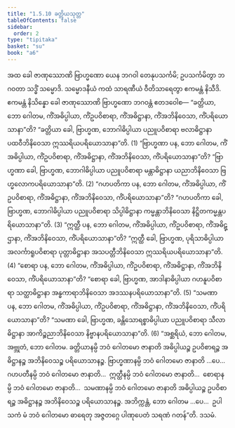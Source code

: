 ```yaml
---
title: "1.5.10 ခတ္တိယသုတ္တ"
tableOfContents: false
sidebar:
  order: 2
type: "tipitaka"
basket: "su"
book: "a6"
---
```



<DynamicBreadcrumb />

<Division number="52" book="a6">

<Paragraph number="383" book="a6">
အထ ခေါ ဇာဏုဿောဏိ ဗြာဟ္မဏော ယေန ဘဂဝါ တေနုပသင်္ကမိ; ဥပသင်္ကမိတွာ ဘဂဝတာ သဒ္ဓိံ သမ္မောဒိ. သမ္မောဒနီယံ ကထံ သာရဏီယံ ဝီတိသာရေတွာ ဧကမန္တံ နိသီဒိ. ဧကမန္တံ နိသိန္နော ခေါ ဇာဏုဿောဏိ ဗြာဟ္မဏော ဘဂဝန္တံ ဧတဒဝေါစ—
</Paragraph>

<Paragraph number="384" book="a6">
“ခတ္တိယာ, ဘော ဂေါတမ, ကိံအဓိပ္ပါယာ, ကိံဥပဝိစာရာ, ကိံအဓိဋ္ဌာနာ, ကိံအဘိနိဝေသာ, ကိံပရိယောသာနာ”တိ? “ခတ္တိယာ ခေါ, ဗြာဟ္မဏ, ဘောဂါဓိပ္ပါယာ ပညူပဝိစာရာ ဗလာဓိဋ္ဌာနာ ပထဝီဘိနိဝေသာ ဣဿရိယပရိယောသာနာ”တိ. (1)
</Paragraph>

<Paragraph number="385" book="a6">
“ဗြာဟ္မဏာ ပန, ဘော ဂေါတမ, ကိံအဓိပ္ပါယာ, ကိံဥပဝိစာရာ, ကိံအဓိဋ္ဌာနာ, ကိံအဘိနိဝေသာ, ကိံပရိယောသာနာ”တိ? “ဗြာဟ္မဏာ ခေါ, ဗြာဟ္မဏ, ဘောဂါဓိပ္ပါယာ ပညူပဝိစာရာ မန္တာဓိဋ္ဌာနာ ယညာဘိနိဝေသာ ဗြဟ္မလောကပရိယောသာနာ”တိ. (2)
</Paragraph>

<Paragraph number="386" book="a6">
“ဂဟပတိကာ ပန, ဘော ဂေါတမ, ကိံအဓိပ္ပါယာ, ကိံဥပဝိစာရာ, ကိံအဓိဋ္ဌာနာ, ကိံအဘိနိဝေသာ, ကိံပရိယောသာနာ”တိ? “ဂဟပတိကာ ခေါ, ဗြာဟ္မဏ, ဘောဂါဓိပ္ပါယာ ပညူပဝိစာရာ သိပ္ပါဓိဋ္ဌာနာ ကမ္မန္တာဘိနိဝေသာ နိဋ္ဌိတကမ္မန္တပရိယောသာနာ”တိ. (3)
</Paragraph>

<Paragraph number="387" book="a6">
“ဣတ္ထီ ပန, ဘော ဂေါတမ, ကိံအဓိပ္ပါယာ, ကိံဥပဝိစာရာ, ကိံအဓိဋ္ဌာနာ, ကိံအဘိနိဝေသာ, ကိံပရိယောသာနာ”တိ? “ဣတ္ထီ ခေါ, ဗြာဟ္မဏ, ပုရိသာဓိပ္ပါယာ အလင်္ကာရူပဝိစာရာ ပုတ္တာဓိဋ္ဌာနာ အသပတ္တီဘိနိဝေသာ ဣဿရိယပရိယောသာနာ”တိ. (4)
</Paragraph>

<Paragraph number="388" book="a6">
“စောရာ ပန, ဘော ဂေါတမ, ကိံအဓိပ္ပါယာ, ကိံဥပဝိစာရာ, ကိံအဓိဋ္ဌာနာ, ကိံအဘိနိဝေသာ, ကိံပရိယောသာနာ”တိ? “စောရာ ခေါ, ဗြာဟ္မဏ, အာဒါနာဓိပ္ပါယာ ဂဟနူပဝိစာရာ သတ္ထာဓိဋ္ဌာနာ အန္ဓကာရာဘိနိဝေသာ အဒဿနပရိယောသာနာ”တိ. (5)
</Paragraph>

<Paragraph number="389" book="a6">
“သမဏာ ပန, ဘော ဂေါတမ, ကိံအဓိပ္ပါယာ, ကိံဥပဝိစာရာ, ကိံအဓိဋ္ဌာနာ, ကိံအဘိနိဝေသာ, ကိံပရိယောသာနာ”တိ? “သမဏာ ခေါ, ဗြာဟ္မဏ, ခန္တိသောရစ္စာဓိပ္ပါယာ ပညူပဝိစာရာ သီလာဓိဋ္ဌာနာ အာကိဉ္စညာဘိနိဝေသာ နိဗ္ဗာနပရိယောသာနာ”တိ. (6)
</Paragraph>

<Paragraph number="390" book="a6">
“အစ္ဆရိယံ, ဘော ဂေါတမ, အဗ္ဘုတံ, ဘော ဂေါတမ. ခတ္တိယာနမ္ပိ ဘဝံ ဂေါတမော ဇာနာတိ အဓိပ္ပါယဉ္စ ဥပဝိစာရဉ္စ အဓိဋ္ဌာနဉ္စ အဘိနိဝေသဉ္စ ပရိယောသာနဉ္စ. ဗြာဟ္မဏာနမ္ပိ ဘဝံ ဂေါတမော ဇာနာတိ …ပေ…  ဂဟပတီနမ္ပိ ဘဝံ ဂေါတမော ဇာနာတိ…  ဣတ္ထီနမ္ပိ ဘဝံ ဂေါတမော ဇာနာတိ…  စောရာနမ္ပိ ဘဝံ ဂေါတမော ဇာနာတိ…  သမဏာနမ္ပိ ဘဝံ ဂေါတမော ဇာနာတိ အဓိပ္ပါယဉ္စ ဥပဝိစာရဉ္စ အဓိဋ္ဌာနဉ္စ အဘိနိဝေသဉ္စ ပရိယောသာနဉ္စ. အဘိက္ကန္တံ, ဘော ဂေါတမ …ပေ…  ဥပါသကံ မံ ဘဝံ ဂေါတမော ဓာရေတု အဇ္ဇတဂ္ဂေ ပါဏုပေတံ သရဏံ ဂတန်”တိ.

</Paragraph>
</Division>

<Paragraph number="391" type="center" book="a6">
ဒသမံ.
</Paragraph>